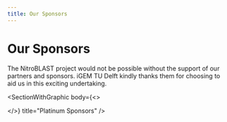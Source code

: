 ```yaml
---
title: Our Sponsors
---
```


# Our Sponsors

The NitroBLAST project would not be possible without the support of our partners and sponsors. iGEM TU Delft kindly thanks them for choosing to aid us in this exciting undertaking.

<SectionWithGraphic
  body={<>

  </>}
  title="Platinum Sponsors"
/>
